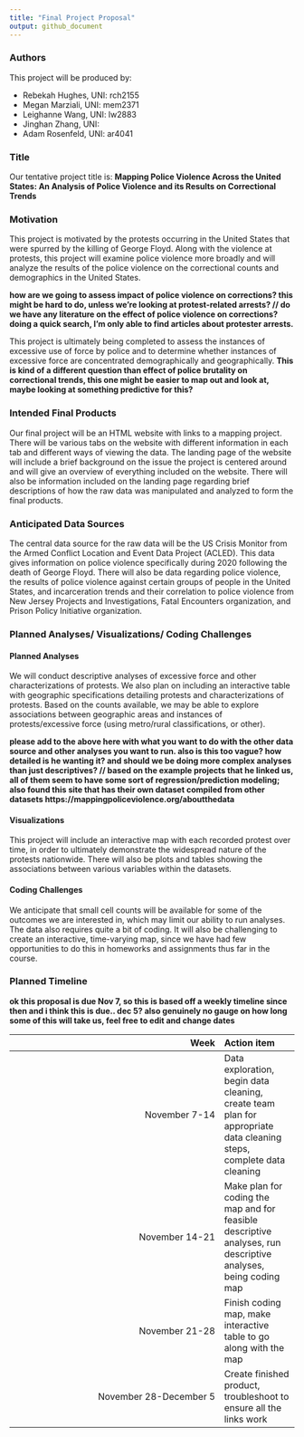```yaml
---
title: "Final Project Proposal"
output: github_document
---
```


### Authors

This project will be produced by:

* Rebekah Hughes, UNI: rch2155
* Megan Marziali, UNI: mem2371
* Leighanne Wang, UNI: lw2883
* Jinghan Zhang, UNI:
* Adam Rosenfeld, UNI: ar4041

### Title

Our tentative project title is: **Mapping Police Violence Across the United States: An Analysis of Police Violence and its Results on Correctional Trends**

### Motivation

This project is motivated by the protests occurring in the United States that were spurred by the killing of George Floyd. Along with the violence at protests, this project will examine police violence more broadly and will analyze the results of the police violence on the correctional counts and demographics in the United States. 

**how are we going to assess impact of police violence on corrections? this might be hard to do, unless we're looking at protest-related arrests? // do we have any literature on the effect of police violence on corrections? doing a quick search, I'm only able to find articles about protester arrests.**

This project is ultimately being completed to assess the instances of excessive use of force by police and to determine whether instances of excessive force are concentrated demographically and geographically. 
**This is kind of a different question than effect of police brutality on correctional trends, this one might be easier to map out and look at, maybe looking at something predictive for this?**

### Intended Final Products

Our final project will be an HTML website with links to a mapping project. There will be various tabs on the website with different information in each tab and different ways of viewing the data. The landing page of the website will include a brief background on the issue the project is centered around and will give an overview of everything included on the website. There will also be information included on the landing page regarding brief descriptions of how the raw data was manipulated and analyzed to form the final products.

### Anticipated Data Sources

The central data source for the raw data will be the US Crisis Monitor from the Armed Conflict Location and Event Data Project (ACLED). This data gives information on police violence specifically during 2020 following the death of George Floyd. There will also be data regarding police violence, the results of police violence against certain groups of people in the United States, and incarceration trends and their correlation to police violence from New Jersey Projects and Investigations, Fatal Encounters organization, and Prison Policy Initiative organization.

### Planned Analyses/ Visualizations/ Coding Challenges

#### Planned Analyses

We will conduct descriptive analyses of excessive force and other characterizations of protests. We also plan on including an interactive table with geographic specifications detailing protests and characterizations of protests. Based on the counts available, we may be able to explore associations between geographic areas and instances of protests/excessive force (using metro/rural classifications, or other).

**please add to the above here with what you want to do with the other data source and other analyses you want to run. also is this too vague? how detailed is he wanting it? and should we be doing more complex analyses than just descriptives? // based on the example projects that he linked us, all of them seem to have some sort of regression/prediction modeling; also found this site that has their own dataset compiled from other datasets https://mappingpoliceviolence.org/aboutthedata**

#### Visualizations

This project will include an interactive map with each recorded protest over time, in order to ultimately demonstrate the widespread nature of the protests nationwide. There will also be plots and tables showing the associations between various variables within the datasets.

#### Coding Challenges

We anticipate that small cell counts will be available for some of the outcomes we are interested in, which may limit our ability to run analyses. The data also requires quite a bit of coding. It will also be challenging to create an interactive, time-varying map, since we have had few opportunities to do this in homeworks and assignments thus far in the course.

### Planned Timeline

**ok this proposal is due Nov 7, so this is based off a weekly timeline since then and i think this is due.. dec 5? also genuinely no gauge on how long some of this will take us, feel free to edit and change dates**

| Week | Action item |
|----------------:|:-----|
| November 7-14 | Data exploration, begin data cleaning, create team plan for appropriate data cleaning steps, complete data cleaning|
| November 14-21 | Make plan for coding the map and for feasible descriptive analyses, run descriptive analyses, being coding map| 
| November 21-28 | Finish coding map, make interactive table to go along with the map |
| November 28-December 5 | Create finished product, troubleshoot to ensure all the links work |



